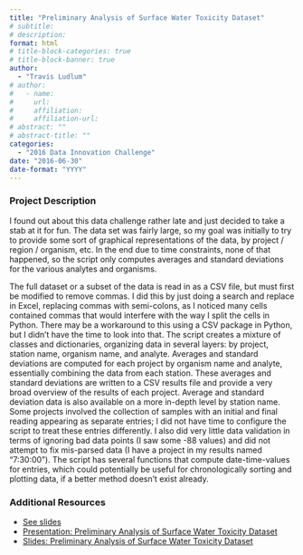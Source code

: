 ```yaml
---
title: "Preliminary Analysis of Surface Water Toxicity Dataset"
# subtitle: 
# description: 
format: html
# title-block-categories: true
# title-block-banner: true
author: 
  - "Travis Ludlum"
# author:
#   - name: 
#     url: 
#     affiliation: 
#     affiliation-url:
# abstract: ""
# abstract-title: ""
categories: 
  - "2016 Data Innovation Challenge"
date: "2016-06-30"
date-format: "YYYY"
---
```


<!-- COMMENT
## params_NOTUSED-proj_title

#### Year: params_NOTUSED-year

#### Topics: params_NOTUSED-topics

#### Awards: params_NOTUSED-awards

#### Team Members: params_NOTUSED-team_members
UNCOMMENT -->

### Project Description

I found out about this data challenge rather late and just decided to take a stab at it for fun.  The data set was fairly large, so my goal was initially to try to provide some sort of graphical representations of the data, by project / region / organism, etc. In the end due to time constraints, none of that happened, so the script only computes averages and standard deviations for the various analytes and organisms.  

The full dataset or a subset of the data is read in as a CSV file, but must first be modified to remove commas.  I did this by just doing a search and replace in Excel, replacing commas with semi-colons, as I noticed many cells contained commas that would interfere with the way I split the cells in Python.  There may be a workaround to this using a CSV package in Python, but I didn’t have the time to look into that.  The script creates a mixture of classes and dictionaries, organizing data in several layers: by project, station name, organism name, and analyte.  Averages and standard deviations are computed for each project by organism name and analyte, essentially combining the data from each station.  These averages and standard deviations are written to a CSV results file and provide a very broad overview of the results of each project.  Average and standard deviation data is also available on a more in-depth level by station name.  Some projects involved the collection of samples with an initial and final reading appearing as separate entries; I did not have time to configure the script to treat these entries differently.  I also did very little data validation in terms of ignoring bad data points (I saw some -88 values) and did not attempt to fix mis-parsed data (I have a project in my results named “7:30:00”).  The script has several functions that compute date-time-values for entries, which could potentially be useful for chronologically sorting and plotting data, if a better method doesn’t exist already.


### Additional Resources

- [See slides ]()
- [Presentation: Preliminary Analysis of Surface Water Toxicity Dataset](http://www.waterboards.ca.gov/resources/data_databases/docs/prelimanalysis_pres.mp4#)
- [Slides: Preliminary Analysis of Surface Water Toxicity Dataset](http://www.waterboards.ca.gov/resources/data_databases/docs/prelimanalysis.pdf#)
